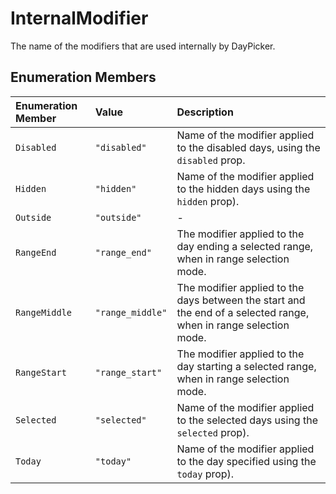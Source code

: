 # InternalModifier

The name of the modifiers that are used internally by DayPicker.

## Enumeration Members

| Enumeration Member | Value | Description |
| :------ | :------ | :------ |
| <a id="disabled" name="disabled"></a> `Disabled` | `"disabled"` | Name of the modifier applied to the disabled days, using the `disabled` prop. |
| <a id="hidden" name="hidden"></a> `Hidden` | `"hidden"` | Name of the modifier applied to the hidden days using the `hidden` prop). |
| <a id="outside" name="outside"></a> `Outside` | `"outside"` | - |
| <a id="rangeend" name="rangeend"></a> `RangeEnd` | `"range_end"` | The modifier applied to the day ending a selected range, when in range selection mode. |
| <a id="rangemiddle" name="rangemiddle"></a> `RangeMiddle` | `"range_middle"` | The modifier applied to the days between the start and the end of a selected range, when in range selection mode. |
| <a id="rangestart" name="rangestart"></a> `RangeStart` | `"range_start"` | The modifier applied to the day starting a selected range, when in range selection mode. |
| <a id="selected" name="selected"></a> `Selected` | `"selected"` | Name of the modifier applied to the selected days using the `selected` prop). |
| <a id="today" name="today"></a> `Today` | `"today"` | Name of the modifier applied to the day specified using the `today` prop). |
